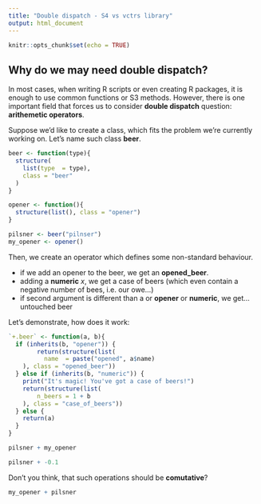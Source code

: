 ```yaml
---
title: "Double dispatch - S4 vs vctrs library"
output: html_document
---
```


```r
knitr::opts_chunk$set(echo = TRUE)
```

## Why do we may need double dispatch?

In most cases, when writing R scripts or even creating R packages, it is enough to use common functions or S3 methods. However, there is one important field that forces us to consider **double dispatch** question:
**arithemetic operators**.

Suppose we'd like to create a class, which fits the problem we're currently working on.
Let's name such class **beer**.

```r
beer <- function(type){
  structure(
    list(type  = type),
    class = "beer"
  )
}

opener <- function(){
  structure(list(), class = "opener")
}

pilsner <- beer("pilnser")
my_opener <- opener()
```

Then, we create an operator which defines some non-standard behaviour.

* if we add an opener to the beer, we get an **opened_beer**.
* adding a **numeric** _x_, we get a case of beers (which even contain a negative number of bees, i.e. our owe...)
* if second argument is different than a or **opener** or **numeric**, we get... untouched beer

Let's demonstrate, how does it work:


```r
`+.beer` <- function(a, b){
  if (inherits(b, "opener")) {
        return(structure(list(
          name  = paste("opened", a$name)
    ), class = "opened_beer"))
  } else if (inherits(b, "numeric")) {
    print("It's magic! You've got a case of beers!")
    return(structure(list(
        n_beers = 1 + b
    ), class = "case_of_beers"))
  } else {
    return(a)
  }
}

```

```r
pilsner + my_opener
```

```r
pilsner + -0.1
```

Don't you think, that such operations should be **comutative**? 

```r
my_opener + pilsner
```


